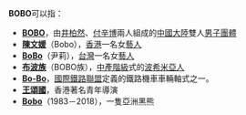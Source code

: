 '''BOBO'''可以指：
* '''[[BOBO_(男子團體)|BOBO]]'''，由[[井柏然|井柏然]]、[[付辛博|付辛博]]兩人組成的[[中国大陆|中國大陸]]雙人[[男子音乐组合|男子團體]]
* '''[[陳文媛|陳文媛]]'''（Bobo），[[香港|香港]]一名女[[藝人|藝人]]
* '''[[謝欣妤|BoBo]]'''（尹莉），[[台灣|台灣]]一名女[[藝人|藝人]]
* '''[[布波族|布波族]]'''（BOBO族），[[中產階級|中產階級]]式的[[波希米亞人|波希米亞人]]
* '''[[Bo-Bo|Bo-Bo]]'''，[[國際鐵路聯盟|國際鐵路聯盟]]定義的鐵路機車車輛軸式之一。
* '''[[王頌國|王頌國]]'''，香港著名青年導演
* '''[[Bobo_(黑熊)|Bobo]]'''（1983－2018），一隻亞洲黑熊
{{disambig|Cat=非中文名称消歧义}}